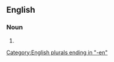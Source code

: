 ==English==

===Noun===
{{head|en|noun form|head=[[pretermitted]] [[child]]ren}}

# {{plural of|pretermitted child|lang=en}}

[[Category:English plurals ending in "-en"]]